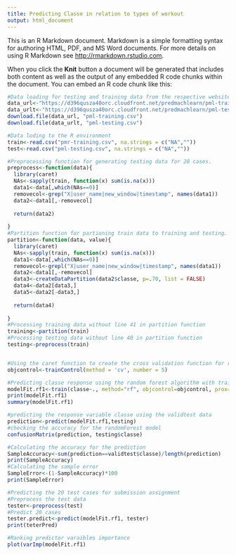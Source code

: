 ```yaml
---
title: Predicting Classe in relation to types of workout
output: html_document
---
```


This is an R Markdown document. Markdown is a simple formatting syntax for authoring HTML, PDF, and MS Word documents. For more details on using R Markdown see <http://rmarkdown.rstudio.com>.

When you click the **Knit** button a document will be generated that includes both content as well as the output of any embedded R code chunks within the document. You can embed an R code chunk like this:

```r
#Data loading for testing and training data from the respective website
data_url<-"https://d396qusza40orc.cloudfront.net/predmachlearn/pml-training.csv"
data_urlt<-"https://d396qusza40orc.cloudfront.net/predmachlearn/pml-testing.csv"
download.file(data_url, "pml-training.csv")
download.file(data_urlt, "pml-testing.csv")

#Data loding to the R environment
train<-read.csv("pmr-training.csv", na.strings = c("NA",""))
test<-read.csv("pml-testing.csv", na.strings = c("NA",""))

#Preprocessing function for generating testing data for 20 cases.
preprocess<-function(data){
  library(caret)
  NAs<-sapply(train, function(x) sum(is.na(x)))
  data1<-data[,which(NAs==0)]
  removecol<-grep("X|user_name|new_window|timestamp", names(data1))
  data2<-data1[,-removecol]
  
  return(data2)
  
}
#Partition function for partioning train data to training and testing.
partition<-function(data, value){
  library(caret)
  NAs<-sapply(train, function(x) sum(is.na(x)))
  data1<-data[,which(NAs==0)]
  removecol<-grepl("X|user_name|new_window|timestamp", names(data1))
  data2<-data1[,-removecol]
  data3<-createDataPartition(data2$classe, p=.70, list = FALSE)
  data4<-data2[data3,]
  data5<-data2[-data3,]
  
  return(data4)
  
}
#Processing training data without line 41 in partition function
training<-partition(train)
#Processing testing data without line 40 in partition function
testing<-preprocess(train)


#Using the caret function to create the cross validation function for randomForest modeling package
objcontrol<-trainControl(method = 'cv', number = 5)

#Predicting classe response using the random forest algorithm with training data
modelFit.rf1<-train(classe~., method="rf", objcontrol=objcontrol, prox=TRUE, data=training)
print(modelFit.rf1)
summary(modelFit.rf1)

#predicting the response variable classe using the validtest data
prediction<-predict(modelFit.rf1,testing)
#checking the accuracy for the randomForest model
confusionMatrix(prediction, testing$classe)

#Calculating the accuracy for the prediction
SampleAccuracy<-sum(prediction==validtest$classe)/length(prediction)
print(SampleAccuracy)
#Calculating the sample error
SampleError<-(1-SampleAccuracy)*100
print(SampleError)

#Predicting the 20 test cases for submission assignment
#Preprocess the test data
tester<-preprocess(test)
#Predict 20 cases
tester.predict<-predict(modelFit.rf1, tester)
print(teterPred)
```


```r
#Ranking predictor varaibles importance
plot(varImp(modelFit.rf1)
```


